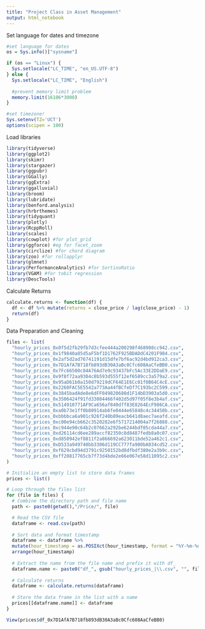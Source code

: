 ```yaml
---
title: "Project Class in Asset Management"
output: html_notebook
---
```


Set language for dates and timezone
```r
#set language for dates
os = Sys.info()["sysname"]

if (os == "Linux") {
  Sys.setlocale("LC_TIME", "en_US.UTF-8")
} else {
  Sys.setlocale("LC_TIME", "English")
  
  #prevent memory limit problem
  memory.limit(16106*3000)
}

#set timezone!
Sys.setenv(TZ='UCT')
options(scipen = 100)
```


Load libraries
```r
library(tidyverse)
library(ggplot2)
library(skimr)
library(stargazer)
library(ggpubr)
library(GGally)
library(ggExtra)
library(ggalluvial)
library(broom)
library(lubridate)
library(benford.analysis)
library(hrbrthemes)
library(tidyquant)
library(plotly)
library(RcppRoll)
library(scales)
library(cowplot) #for plot_grid
library(ggforce) #eg for facet_zoom
library(circlize) #for chord diagram
library(zoo) #for rollapplyr
library(glmnet)
library(PerformanceAnalytics) #for SortinoRatio
library(VGAM) #for tobit regression
library(DescTools)
```


Calculate Returns
```r
calculate.returns <- function(df) {
  df <- df %>% mutate(returns = close_price / lag(close_price) - 1)
  return(df)
}
```

Data Preparation and Cleaning
```r
files <- list(
  "hourly_prices_0x0f5d2fb29fb7d3cfee444a200298f468908cc942.csv", 
  "hourly_prices_0x1f9840a85d5aF5bf1D1762F925BDADdC4201F984.csv",
  "hourly_prices_0x2af5d2ad76741191d15dfe7bf6ac92d4bd912ca3.csv",
  "hourly_prices_0x7D1AfA7B718fb893dB30A3aBc0Cfc608AaCfeBB0.csv",
  "hourly_prices_0x7Fc66500c84A76Ad7e9c93437bFc5Ac33E2DDaE9.csv",
  "hourly_prices_0x9f8f72aa9304c8b593d555f12ef6589cc3a579a2.csv",
  "hourly_prices_0x95aD61b0a150d79219dCF64E1E6Cc01f0B64C4cE.csv",
  "hourly_prices_0x2260FAC5E5542a773Aa44fBCfeDf7C193bc2C599.csv",
  "hourly_prices_0x3845badAde8e6dFF049820680d1F14bD3903a5d0.csv",
  "hourly_prices_0x3506424f91fd33084466f402d5d97f05f8e3b4af.csv",
  "hourly_prices_0x514910771AF9Ca656af840dff83E8264EcF986CA.csv",
  "hourly_prices_0xa0b73e1ff0b80914ab6fe0444e65848c4c34450b.csv",
  "hourly_prices_0xbbbbca6a901c926f240b89eacb641d8aec7aeafd.csv",
  "hourly_prices_0xc00e94cb662c3520282e6f5717214004a7f26888.csv",
  "hourly_prices_0xc944e90c64b2c07662a292be6244bdf05cda44a7.csv",
  "hourly_prices_0xd26114cd6ee289accf82350c8d8487fedb8a0c07.csv",
  "hourly_prices_0xd850942ef8811f2a866692a623011bde52a462c1.csv",
  "hourly_prices_0xD533a949740bb3306d119CC777fa900bA034cd52.csv",
  "hourly_prices_0xf629cbd94d3791c9250152bd8dfbdf380e2a3b9c.csv",
  "hourly_prices_0xff20817765cb7f73d4bde2e66e067e58d11095c2.csv"
)

# Initialize an empty list to store data frames
prices <- list()

# Loop through the files list
for (file in files) {
  # Combine the directory path and file name
  path <- paste0(getwd(),"/Price/", file)

  # Read the CSV file
  dataframe <- read.csv(path)
  
  # Sort data and format timestamp
  dataframe <- dataframe %>% 
  mutate(hour_timestamp = as.POSIXct(hour_timestamp, format = "%Y-%m-%d %H:%M")) %>% 
  arrange(hour_timestamp) 
  
  # Extract the name from the file name and prefix it with df_
  dataframe.name <- paste0("df_", gsub("hourly_prices_|\\.csv", "", file))
  
  # Calculate returns
  dataframe <- calculate.returns(dataframe)
  
  # Store the data frame in the list with a name
  prices[[dataframe.name]] <- dataframe
}
```


```r
View(prices$df_0x7D1AfA7B718fb893dB30A3aBc0Cfc608AaCfeBB0)
```